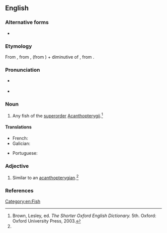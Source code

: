 ==English==

===Alternative forms===
* {{l|en|acanthopteran}}

===Etymology===
From {{der|en|NL.|-}}, from {{m|la|acanthus||thorn}}, (from {{der|en|grc|ἄκανθος}}) + {{der|en|grc|πτερύγιον}} diminutive of {{m|grc|πτέρυξ||wing, fin}}, from {{m|grc|πτερόν||feather, wing}}.

===Pronunciation===
* {{a|US}} {{IPA|en|/ˌæk.ænˌθɑp.təˈɹɪdʒ.i.n̩/}}
* {{rhymes|en|ɪdʒiən|s=7}}

===Noun===
{{en-noun}}

# {{lb|en|zoology}} Any fish of the [[superorder]] [[Acanthopterygii]].{{defdate|First attested in the mid 19th century.}}<ref name=SOED>Brown, Lesley, ed. ''The Shorter Oxford English Dictionary.'' 5th. Oxford: Oxford University Press, 2003.</ref>

====Translations====
{{trans-top|any fish of the superorder Acanthopterygii}}
* French: {{t+|fr|acanthoptérygien|m}}
* Galician: {{t+|gl|acantopterixio}}
{{trans-mid}}
* Portuguese: {{t+|pt|acantopterígio|m}}
{{trans-bottom}}

===Adjective===
{{en-adj|-}}

# {{lb|en|zoology}} Similar to an [[acanthopterygian]].{{defdate|First attested in the mid 19th century.}}<ref name=SOED/>

===References===
<references/>

[[Category:en:Fish]]